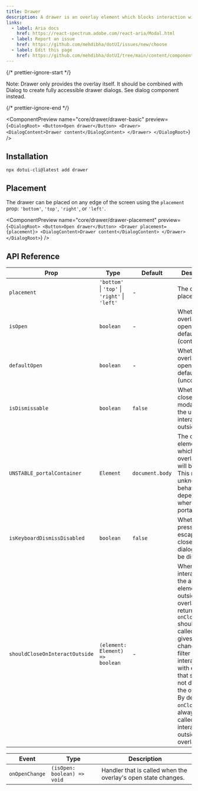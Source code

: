 ---
title: Drawer
description: A drawer is an overlay element which blocks interaction with elements outside it.
links:
  - label: Aria docs
    href: https://react-spectrum.adobe.com/react-aria/Modal.html
  - label: Report an issue
    href: https://github.com/mehdibha/dotUI/issues/new/choose
  - label: Edit this page
    href: https://github.com/mehdibha/dotUI/tree/main/content/components/overlays/drawer.mdx?plain=1
---

{/* prettier-ignore-start */}

<Alert><span className="font-bold">Note:</span> Drawer only provides the overlay itself. It should be combined with Dialog to create fully accessible drawer dialogs. <Link href="/docs/components/overlays/dialog">See dialog</Link> component instead.</Alert>

{/* prettier-ignore-end */}

<ComponentPreview
  name="core/drawer/drawer-basic"
  preview={`<DialogRoot>
    <Button>Open drawer</Button>
    <Drawer>
      <DialogContent>Drawer content</DialogContent>
    </Drawer>
  </DialogRoot>`}
/>

## Installation

```package-install
npx dotui-cli@latest add drawer
```

## Placement

The drawer can be placed on any edge of the screen using the `placement` prop: `'bottom'`, `'top'`, `'right'`, or `'left'`.

<ComponentPreview
  name="core/drawer/drawer-placement"
  preview={`<DialogRoot>
    <Button>Open drawer</Button>
    <Drawer placement={placement}>
      <DialogContent>Drawer content</DialogContent>
    </Drawer>
  </DialogRoot>`}
/>

## API Reference

| Prop                           | Type                                           | Default         | Description                                                                                                                                                                                                                                                                                                     |
| ------------------------------ | ---------------------------------------------- | --------------- | --------------------------------------------------------------------------------------------------------------------------------------------------------------------------------------------------------------------------------------------------------------------------------------------------------------- |
| `placement`                    | `'bottom'` \| `'top'` \| `'right'` \| `'left'` | -               | The drawer placement                                                                                                                                                                                                                                                                                            |
| `isOpen`                       | `boolean`                                      | -               | Whether the overlay is open by default (controlled).                                                                                                                                                                                                                                                            |
| `defaultOpen`                  | `boolean`                                      | -               | Whether the overlay is open by default (uncontrolled).                                                                                                                                                                                                                                                          |
| `isDismissable`                | `boolean`                                      | `false`         | Whether to close the modal when the user interacts outside it.                                                                                                                                                                                                                                                  |
| `UNSTABLE_portalContainer`     | `Element`                                      | `document.body` | The container element in which the overlay portal will be placed. This may have unknown behavior depending on where it is portalled to.                                                                                                                                                                         |
| `isKeyboardDismissDisabled`    | `boolean`                                      | `false`         | Whether pressing the escape key to close the dialog should be disabled.                                                                                                                                                                                                                                         |
| `shouldCloseOnInteractOutside` | `(element: Element) => boolean`                | -               | When user interacts with the argument element outside of the overlay ref, return `true` if `onClose` should be called. This gives you a chance to filter out interaction with elements that should not dismiss the overlay. By default, `onClose` will always be called on interaction outside the overlay ref. |

| Event          | Type                        | Description                                                   |
| -------------- | --------------------------- | ------------------------------------------------------------- |
| `onOpenChange` | `(isOpen: boolean) => void` | Handler that is called when the overlay's open state changes. |
